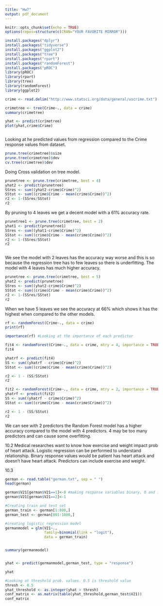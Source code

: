 ---
title: "Hw7"
output: pdf_document
---

```{r setup, include=FALSE}
knitr::opts_chunk$set(echo = TRUE)
options(repos=structure(c(CRAN="YOUR FAVORITE MIRROR")))

install.packages("dplyr")
install.packages("tidyverse")
install.packages("ggplot2")
install.packages("tree")
install.packages("rpart")
install.packages("randomForest")
install.packages("pROC")
library(pROC)
library(rpart)
library(tree)
library(randomForest)
library(ggplot2)


```



```{r}
crime <- read.delim("http://www.statsci.org/data/general/uscrime.txt")

crimetree <- tree(Crime~., data = crime)
summary(crimetree)

```



```{r}
yhat <- predict(crimetree)
plot(yhat,crime$Crime)



```
Looking at he predicted values from regression compared to the Crime response values from dataset. 

```{r}
prune.tree(crimetree)$size
prune.tree(crimetree)$dev
cv.tree(crimetree)$dev

```
Doing Cross validation on tree model.


```{r}
prunetree <- prune.tree(crimetree, best = 4)
yhat2 <- predict(prunetree)
SSres <- sum((yhat2-crime$Crime)^2)
SStot <- sum((crime$Crime - mean(crime$Crime))^2)
r2 <- 1-(SSres/SStot)
r2
```
By pruning to 4 leaves we get a decent model with a 61% accuracy rate. 
```{r}
prunetree1 <- prune.tree(crimetree, best = 2)
yhat1 <- predict(prunetree1)
SSres <- sum((yhat1-crime$Crime)^2)
SStot <- sum((crime$Crime - mean(crime$Crime))^2)
r2 <- 1-(SSres/SStot)
r2



```
We see the model with 2 leaves has the accuracy way worse and this is so because the regression tree has to few leaves so there is underfitting. The model with 4 leaves has much higher accuracy.

```{r}
prunetree <- prune.tree(crimetree, best = 5)
yhat2 <- predict(prunetree)
SSres <- sum((yhat2-crime$Crime)^2)
SStot <- sum((crime$Crime - mean(crime$Crime))^2)
r2 <- 1-(SSres/SStot)
r2

```
When we have 5 leaves we see the accuracy at 66% which shows it has the highest when compared to the other models. 

```{r}
rf <- randomForest(Crime~., data = crime)
print(rf)

```


```{r}
importance(rf) #Looking at the importance of each predictor
```
```{r}
fit4 <- randomForest(Crime~., data = crime, mtry = 4, importance = TRUE)
fit4
```
```{r}
yhatrf <- predict(fit4)
SS <- sum((yhatrf - crime$Crime)^2)
SStot <- sum((crime$Crime - mean(crime$Crime))^2)

r2 <- 1 - (SS/SStot)
r2

```


```{r}
fit2 <- randomForest(Crime~., data = crime, mtry = 2, importance = TRUE)
yhatrf <- predict(fit2)
SS <- sum((yhatrf - crime$Crime)^2)
SStot <- sum((crime$Crime - mean(crime$Crime))^2)

r2 <- 1 - (SS/SStot)
r2
```
We can see with 2 predictors the Random Forest model has a higher accuracy compared to the model with 4 predictors. 4 may be too many predictors and can cause some overfitting.


10.2
Medical researches want to know how exercise and weight impact prob of heart attack. Logistic regression can be performed to understand relationship. Binary response values would be patient has heart attack and doesn't have heart attack. 
Predictors can include exercise and weight.

10.3
```{r}

german <- read.table("german.txt", sep = " ")
head(german)


```

```{r}
german$V21[german$V21==1]<-0 #making response variables binary, 0 and 1
german$V21[german$V21==2]<-1

#Creating train and test set
german_train <- german[1:800,]
german_test <- german[801:1000,]

#creating logistic regression model
germanmodel = glm(V21~., 
                  family=binomial(link = "logit"),
                  data = german_train)


summary(germanmodel)



```


```{r}
yhat <- predict(germanmodel,german_test, type = "response")

yhat


```

```{r}

#Looking at threshold prob. values. 0.5 is threshold value
thresh <- 0.5
yhat_threshold <- as.integer(yhat > thresh)
conf_matrix <- as.matrix(table(yhat_threshold,german_test$V21))
conf_matrix
```

